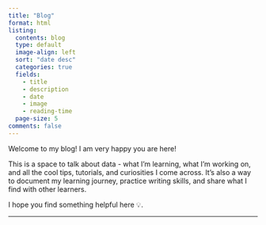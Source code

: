 ```yaml
---
title: "Blog"
format: html
listing: 
  contents: blog 
  type: default 
  image-align: left
  sort: "date desc" 
  categories: true
  fields: 
    - title
    - description
    - date
    - image
    - reading-time
  page-size: 5
comments: false
---
```


Welcome to my blog! I am very happy you are here!

This is a space to talk about data - what I’m learning, what I’m working on, and all the cool tips, tutorials, and curiosities I come across. It's also a way to document my learning journey, practice writing skills, and share what I find with other learners.

I hope you find something helpful here 💡.

------------------------------------------------------------------------
